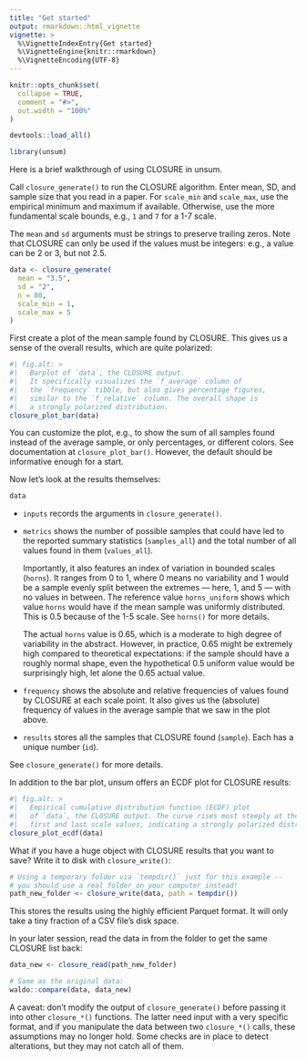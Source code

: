 ```yaml
---
title: "Get started"
output: rmarkdown::html_vignette
vignette: >
  %\VignetteIndexEntry{Get started}
  %\VignetteEngine{knitr::rmarkdown}
  %\VignetteEncoding{UTF-8}
---
```


```r
knitr::opts_chunk$set(
  collapse = TRUE,
  comment = "#>",
  out.width = "100%"
)
```

```r
devtools::load_all()
```

```r
library(unsum)
```

Here is a brief walkthrough of using CLOSURE in unsum.

Call `closure_generate()` to run the CLOSURE algorithm. Enter mean, SD, and sample size that you read in a paper. For `scale_min` and `scale_max`, use the empirical minimum and maximum if available. Otherwise, use the more fundamental scale bounds, e.g., `1` and `7` for a 1-7 scale.

The `mean` and `sd` arguments must be strings to preserve trailing zeros. Note that CLOSURE can only be used if the values must be integers: e.g., a value can be 2 or 3, but not 2.5.

```r
data <- closure_generate(
  mean = "3.5",
  sd = "2",
  n = 80,
  scale_min = 1,
  scale_max = 5
)
```

First create a plot of the mean sample found by CLOSURE. This gives us a sense of the overall results, which are quite polarized:

```r
#| fig.alt: >
#|   Barplot of `data`, the CLOSURE output.
#|   It specifically visualizes the `f_average` column of
#|   the `frequency` tibble, but also gives percentage figures,
#|   similar to the `f_relative` column. The overall shape is
#|   a strongly polarized distribution.
closure_plot_bar(data)
```

You can customize the plot, e.g., to show the sum of all samples found instead of the average sample, or only percentages, or different colors. See documentation at `closure_plot_bar()`. However, the default should be informative enough for a start.

Now let's look at the results themselves:

```r
data
```

-   `inputs` records the arguments in `closure_generate()`.

-   `metrics` shows the number of possible samples that could have led to the reported summary statistics (`samples_all`) and the total number of all values found in them (`values_all`).

    Importantly, it also features an index of variation in bounded scales (`horns`). It ranges from 0 to 1, where 0 means no variability and 1 would be a sample evenly split between the extremes — here, 1, and 5 — with no values in between. The reference value `horns_uniform` shows which value `horns` would have if the mean sample was uniformly distributed. This is 0.5 because of the 1-5 scale. See `horns()` for more details.

    The actual `horns` value is 0.65, which is a moderate to high degree of variability in the abstract. However, in practice, 0.65 might be extremely high compared to theoretical expectations: if the sample should have a roughly normal shape, even the hypothetical 0.5 uniform value would be surprisingly high, let alone the 0.65 actual value.

-   `frequency` shows the absolute and relative frequencies of values found by CLOSURE at each scale point. It also gives us the (absolute) frequency of values in the average sample that we saw in the plot above.

-   `results` stores all the samples that CLOSURE found (`sample`). Each has a unique number (`id`).

See `closure_generate()` for more details.

In addition to the bar plot, unsum offers an ECDF plot for CLOSURE results:

```r
#| fig.alt: >
#|   Empirical cumulative distribution function (ECDF) plot
#|   of `data`, the CLOSURE output. The curve rises most steeply at the
#|   first and last scale values, indicating a strongly polarized distribution.
closure_plot_ecdf(data)
```

What if you have a huge object with CLOSURE results that you want to save? Write it to disk with `closure_write()`:

```r
# Using a temporary folder via `tempdir()` just for this example --
# you should use a real folder on your computer instead!
path_new_folder <- closure_write(data, path = tempdir())
```

This stores the results using the highly efficient Parquet format. It will only take a tiny fraction of a CSV file's disk space.

In your later session, read the data in from the folder to get the same CLOSURE list back:

```r
data_new <- closure_read(path_new_folder)

# Same as the original data:
waldo::compare(data, data_new)
```

A caveat: don't modify the output of `closure_generate()` before passing it into other `closure_*()` functions. The latter need input with a very specific format, and if you manipulate the data between two `closure_*()` calls, these assumptions may no longer hold. Some checks are in place to detect alterations, but they may not catch all of them.
